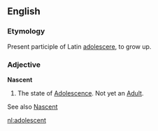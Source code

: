==English==

===Etymology===

Present participle of Latin [[adolescere]], to grow up.

===Adjective===

'''Nascent''' 

# The state of [[Adolescence]]. Not yet an [[Adult]].


See also [[Nascent]]

[[nl:adolescent]]